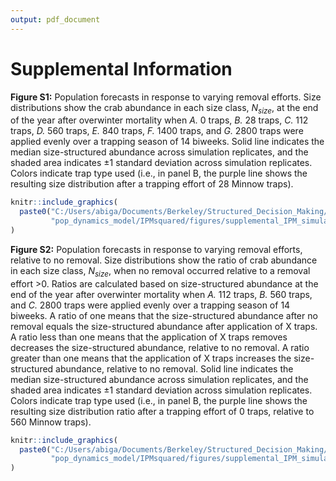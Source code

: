 ```yaml
---
output: pdf_document
---
```

# Supplemental Information

**Figure S1:** Population forecasts in response to varying removal efforts. Size distributions show the crab abundance in each size class, $N_{size}$, at the end of the year after overwinter mortality when *A.* 0 traps, *B.* 28 traps, *C.* 112 traps, *D.* 560 traps, *E.* 840 traps, *F.* 1400 traps, and *G.* 2800 traps were applied evenly over a trapping season of 14 biweeks. Solid line indicates the median size-structured abundance across simulation replicates, and the shaded area indicates $\pm1$ standard deviation across simulation replicates. Colors indicate trap type used (i.e., in panel B, the purple line shows the resulting size distribution after a trapping effort of 28 Minnow traps).
```r
knitr::include_graphics(
  paste0("C:/Users/abiga/Documents/Berkeley/Structured_Decision_Making/",
         "pop_dynamics_model/IPMsquared/figures/supplemental_IPM_simulations_mean.png")
)
```

\newpage

**Figure S2:** Population forecasts in response to varying removal efforts, relative to no removal. Size distributions show the ratio of crab abundance in each size class, $N_{size}$, when no removal occurred relative to a removal effort >0. Ratios are calculated based on size-structured abundance at the end of the year after overwinter mortality when *A.* 112 traps, *B.* 560 traps, and *C.* 2800 traps were applied evenly over a trapping season of 14 biweeks. A ratio of one means that the size-structured abundance after no removal equals the size-structured abundance after application of X traps. A ratio less than one means that the application of X traps removes decreases the size-structured abundance, relative to no removal. A ratio greater than one means that the application of X traps increases the size-structured abundance, relative to no removal. Solid line indicates the median size-structured abundance across simulation replicates, and the shaded area indicates $\pm1$ standard deviation across simulation replicates. Colors indicate trap type used (i.e., in panel B, the purple line shows the resulting size distribution ratio after a trapping effort of 0 traps, relative to 560 Minnow traps).
```r
knitr::include_graphics(
  paste0("C:/Users/abiga/Documents/Berkeley/Structured_Decision_Making/",
         "pop_dynamics_model/IPMsquared/figures/supplemental_IPM_simulations_diff.png")
)
```

